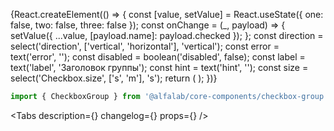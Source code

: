 


<Meta
    title='Компоненты/CheckboxGroup'
    component={CheckboxGroup}
/>


<!-- Canvas -->

<Story name='CheckboxGroup'>
    {React.createElement(() => {
        const [value, setValue] = React.useState({ one: false, two: false, three: false });
        const onChange = (_, payload) => {
            setValue({ ...value, [payload.name]: payload.checked });
        };
        const direction = select('direction', ['vertical', 'horizontal'], 'vertical');
        const error = text('error', '');
        const disabled = boolean('disabled', false);
        const label = text('label', 'Заголовок группы');
        const hint = text('hint', '');
        const size = select('Checkbox.size', ['s', 'm'], 's');
        return (
            <CheckboxGroup
                label={label}
                hint={hint}
                onChange={onChange}
                direction={direction}
                error={error}
                disabled={disabled}
            >
                <Checkbox size={size} label='Первый вариант' name='one' checked={value.one} />
                <Checkbox size={size} label='Второй вариант' name='two' checked={value.two} />
                <Checkbox size={size} label='Третий вариант' name='three' checked={value.three} />
            </CheckboxGroup>
        );
    })}
</Story>


<!-- Docs -->

<ComponentHeader
    name='CheckboxGroup'
    version={version}
    package='@alfalab/core-components/checkbox-group'
    design='https://www.figma.com/file/cdNnkh2QdxuvYLrBm4cubM/Web-%3A%3A-Core-Default-Components?node-id=172%3A30800'
/>

```jsx
import { CheckboxGroup } from '@alfalab/core-components/checkbox-group';
```

<Tabs
    description={<Description />}
    changelog={<Changelog />}
    props={<ArgsTable of={CheckboxGroupTS} />}
/>
